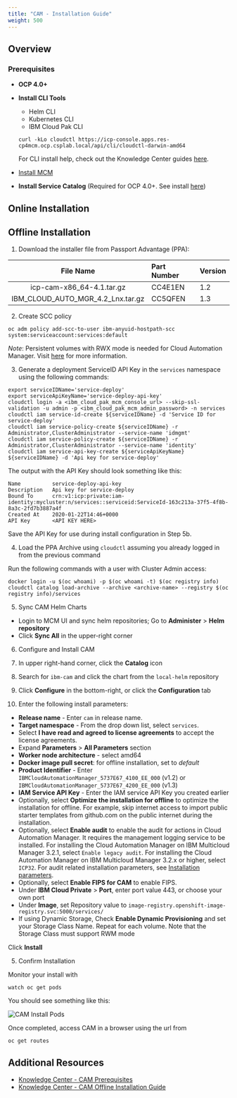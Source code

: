 ```yaml
---
title: "CAM - Installation Guide"
weight: 500
---
```


## Overview

### Prerequisites
* **OCP 4.0+**
* **Install CLI Tools**
  - Helm CLI
  - Kubernetes CLI
  - IBM Cloud Pak CLI
  ```
  curl -kLo cloudctl https://icp-console.apps.res-cp4mcm.ocp.csplab.local/api/cli/cloudctl-darwin-amd64
  ```
  For CLI install help, check out the Knowledge Center guides <a href="https://www.ibm.com/support/knowledgecenter/en/SSFC4F_1.2.0/cli/cli_guide_mcm.html">here</a>.


* [Install MCM](/content/mcm/cp4mcm_mcm_install/)
* **Install Service Catalog** (Required for OCP 4.0+. See install <a href="https://docs.openshift.com/container-platform/4.2/applications/service_brokers/installing-service-catalog.html">here</a>)

## Online Installation

## Offline Installation

1. Download the installer file from Passport Advantage (PPA):

|         File Name         | Part Number | Version |
| :-----------------------: | :------ |  :------ |
| icp-cam-x86_64-4.1.tar.gz | CC4E1EN |  1.2 |
| IBM_CLOUD_AUTO_MGR_4.2_Lnx.tar.gz | CC5QFEN | 1.3 |

2. Create SCC policy

  ```
  oc adm policy add-scc-to-user ibm-anyuid-hostpath-scc system:serviceaccount:services:default
  ```

  *Note*: Persistent volumes with RWX mode is needed for Cloud Automation Manager. Visit <a href="https://www.ibm.com/support/knowledgecenter/SS2L37_4.1.0.0/cam_create_pv.html">here</a> for more information.

3. Generate a deployment ServiceID API Key in the `services` namespace using the following commands:

  ```
  export serviceIDName='service-deploy'
  export serviceApiKeyName='service-deploy-api-key'
  cloudctl login -a <ibm_cloud_pak_mcm_console_url> --skip-ssl-validation -u admin -p <ibm_cloud_pak_mcm_admin_password> -n services
  cloudctl iam service-id-create ${serviceIDName} -d 'Service ID for service-deploy'
  cloudctl iam service-policy-create ${serviceIDName} -r Administrator,ClusterAdministrator --service-name 'idmgmt'
  cloudctl iam service-policy-create ${serviceIDName} -r Administrator,ClusterAdministrator --service-name 'identity'
  cloudctl iam service-api-key-create ${serviceApiKeyName} ${serviceIDName} -d 'Api key for service-deploy'
  ```

  The output with the API Key should look something like this:
  ```
  Name          service-deploy-api-key
  Description   Api key for service-deploy
  Bound To      crn:v1:icp:private:iam-identity:mycluster:n/services::serviceid:ServiceId-163c213a-37f5-4f8b-8a3c-2fd7b3887a4f
  Created At    2020-01-22T14:46+0000
  API Key       <API KEY HERE>
  ```

  Save the API Key for use during install configuration in Step 5b.

4. Load the PPA Archive using `cloudctl` assuming you already logged in from the previous command

  Run the following commands with a user with Cluster Admin access:

  ```
  docker login -u $(oc whoami) -p $(oc whoami -t) $(oc registry info)
  cloudctl catalog load-archive --archive <archive-name> --registry $(oc registry info)/services
  ```

5. Sync CAM Helm Charts

  - Login to MCM UI and sync helm repositories;  Go to **Administer** > **Helm repository**
  - Click **Sync All** in the upper-right corner

6. Configure and Install CAM

  1. In upper right-hand corner, click the **Catalog** icon
  2. Search for `ibm-cam` and click the chart from the `local-helm` repository
  3. Click **Configure** in the bottom-right, or click the **Configuration** tab
  4. Enter the following install parameters:

  - **Release name** - Enter `cam` in release name.
  - **Target namespace** - From the drop down list, select `services`.
  - Select **I have read and agreed to license agreements** to accept the license agreements.
  - Expand **Parameters** > **All Parameters** section
  - **Worker node architecture** - select amd64
  - **Docker image pull secret**: for offline installation, set to *default*
  - **Product Identifier** - Enter `IBMCloudAutomationManager_5737E67_4100_EE_000` (v1.2) or  `IBMCloudAutomationManager_5737E67_4200_EE_000` (v1.3)
  - **IAM Service API Key** - Enter the IAM service API Key you created earlier
  - Optionally, select **Optimize the installation for offline** to optimize the installation for offline. For example, skip internet access to import public starter templates from github.com on the public internet during the installation.
  - Optionally, select **Enable audit** to enable the audit for actions in Cloud Automation Manager. It requires the management logging service to be installed. For installing the Cloud Automation Manager on IBM Multicloud Manager 3.2.1, select `Enable legacy audit`. For installing the Cloud Automation Manager on IBM Multicloud Manager 3.2.x or higher, select `ICP32`. For audit related installation parameters, see [Installation parameters](https://www.ibm.com/support/knowledgecenter/SS2L37_4.1.0.0/cam_installation_parameters.html?view=kc).
  - Optionally, select **Enable FIPS for CAM** to enable FIPS.
  - Under **IBM Cloud Private** > **Port**, enter port value 443, or choose your own port
  - Under **Image**, set Repository value to `image-registry.openshift-image-registry.svc:5000/services/`
  - If using Dynamic Storage, Check **Enable Dynamic Provisioning** and set your Storage Class Name. Repeat for each volume. Note that the Storage Class must support RWM mode

  Click **Install**

5. Confirm Installation

  Monitor your install with
  ```
  watch oc get pods
  ```

   You should see something like this:

  ![CAM Install Pods](/assets/img/cp4mcm/cam_install_pods.png)

  Once completed, access CAM in a browser using the url from

  ```
  oc get routes
  ```

## Additional Resources

* <a href="https://www.ibm.com/support/knowledgecenter/SS2L37_4.1.0.0/cam_prereq.html">Knowledge Center - CAM Prerequisites</a>
* <a href="https://www.ibm.com/support/knowledgecenter/SS2L37_4.1.0.0/cam_install_offline_icpos.html">Knowledge Center - CAM Offline Installation Guide</a>
